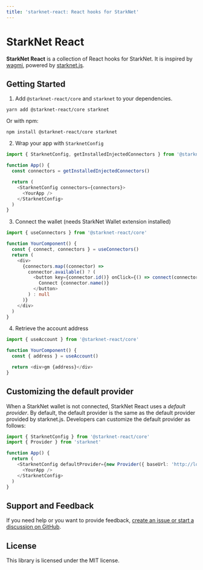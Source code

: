 ```yaml
---
title: 'starknet-react: React hooks for StarkNet'
---
```


# StarkNet React

**StarkNet React** is a collection of React hooks for StarkNet. It is inspired by
[wagmi](https://github.com/tmm/wagmi), powered by [starknet.js](https://github.com/0xs34n/starknet.js).

## Getting Started

1. Add `@starknet-react/core` and `starknet` to your dependencies.

```
yarn add @starknet-react/core starknet
```

Or with npm:

```
npm install @starknet-react/core starknet
```

2. Wrap your app with `StarknetConfig`

```typescript
import { StarknetConfig, getInstalledInjectedConnectors } from '@starknet-react/core'

function App() {
  const connectors = getInstalledInjectedConnectors()

  return (
    <StarknetConfig connectors={connectors}>
      <YourApp />
    </StarknetConfig>
  )
}
```

3. Connect the wallet (needs StarkNet Wallet extension installed)

```typescript
import { useConnectors } from '@starknet-react/core'

function YourComponent() {
  const { connect, connectors } = useConnectors()
  return (
    <div>
      {connectors.map((connector) =>
        connector.available() ? (
          <button key={connector.id()} onClick={() => connect(connector)}>
            Connect {connector.name()}
          </button>
        ) : null
      )}
    </div>
  )
}
```

4. Retrieve the account address

```typescript
import { useAccount } from '@starknet-react/core'

function YourComponent() {
  const { address } = useAccount()

  return <div>gm {address}</div>
}
```

## Customizing the default provider

When a StarkNet wallet is not connected, StarkNet React uses a _default provider_.
By default, the default provider is the same as the default provider provided by starknet.js.
Developers can customize the default provider as follows:

```typescript
import { StarknetConfig } from '@starknet-react/core'
import { Provider } from 'starknet'

function App() {
  return (
    <StarknetConfig defaultProvider={new Provider({ baseUrl: 'http://localhost:500' })}>
      <YourApp />
    </StarknetConfig>
  )
}
```

## Support and Feedback

If you need help or you want to provide feedback, [create an issue or start a discussion
on GitHub](https://github.com/apibara/starknet-react).

## License

This library is licensed under the MIT license.
